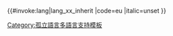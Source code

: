 <includeonly>{{#invoke:lang|lang_xx_inherit
|code=eu
|italic=unset
}}</includeonly><noinclude>
{{Documentation|Template:Lang-x/doc}}
[[Category:孤立語言多語言支持模板]]
</noinclude>